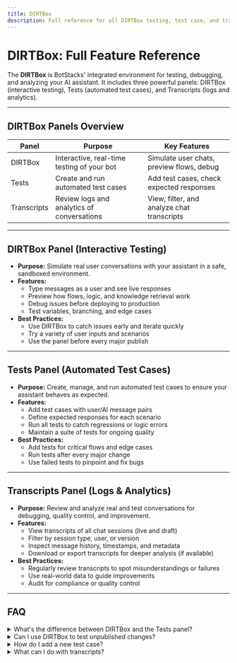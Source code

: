 ```yaml
---
title: DIRTBox
description: Full reference for all DIRTBox testing, test case, and transcript features in BotStacks.
---
```


# DIRTBox: Full Feature Reference

The **DIRTBox** is BotStacks' integrated environment for testing, debugging, and analyzing your AI assistant. It includes three powerful panels: DIRTBox (interactive testing), Tests (automated test cases), and Transcripts (logs and analytics).

---

## DIRTBox Panels Overview

| Panel       | Purpose                                      | Key Features                                 |
|-------------|----------------------------------------------|----------------------------------------------|
| DIRTBox     | Interactive, real-time testing of your bot   | Simulate user chats, preview flows, debug    |
| Tests       | Create and run automated test cases          | Add test cases, check expected responses     |
| Transcripts | Review logs and analytics of conversations   | View, filter, and analyze chat transcripts   |

---

## DIRTBox Panel (Interactive Testing)

- **Purpose:** Simulate real user conversations with your assistant in a safe, sandboxed environment.
- **Features:**
  - Type messages as a user and see live responses
  - Preview how flows, logic, and knowledge retrieval work
  - Debug issues before deploying to production
  - Test variables, branching, and edge cases
- **Best Practices:**
  - Use DIRTBox to catch issues early and iterate quickly
  - Try a variety of user inputs and scenarios
  - Use the panel before every major publish

---

## Tests Panel (Automated Test Cases)

- **Purpose:** Create, manage, and run automated test cases to ensure your assistant behaves as expected.
- **Features:**
  - Add test cases with user/AI message pairs
  - Define expected responses for each scenario
  - Run all tests to catch regressions or logic errors
  - Maintain a suite of tests for ongoing quality
- **Best Practices:**
  - Add tests for critical flows and edge cases
  - Run tests after every major change
  - Use failed tests to pinpoint and fix bugs

---

## Transcripts Panel (Logs & Analytics)

- **Purpose:** Review and analyze real and test conversations for debugging, quality control, and improvement.
- **Features:**
  - View transcripts of all chat sessions (live and draft)
  - Filter by session type, user, or version
  - Inspect message history, timestamps, and metadata
  - Download or export transcripts for deeper analysis (if available)
- **Best Practices:**
  - Regularly review transcripts to spot misunderstandings or failures
  - Use real-world data to guide improvements
  - Audit for compliance or quality control

---

## FAQ

<details>
  <summary>What's the difference between DIRTBox and the Tests panel?</summary>
  <p>DIRTBox is for interactive, manual testing—like chatting with your bot as a user. The Tests panel is for automated, repeatable test cases that check specific scenarios and expected responses.</p>
</details>

<details>
  <summary>Can I use DIRTBox to test unpublished changes?</summary>
  <p>Yes! DIRTBox always tests your current draft, so you can preview changes before publishing.</p>
</details>

<details>
  <summary>How do I add a new test case?</summary>
  <p>Go to the Tests panel, click "Add Test Case," and specify the user message and expected AI response. Save and run your tests to check for correctness.</p>
</details>

<details>
  <summary>What can I do with transcripts?</summary>
  <p>Transcripts let you review, filter, and analyze all conversations—both live and in testing. Use them to debug, improve flows, and monitor assistant quality.</p>
</details>